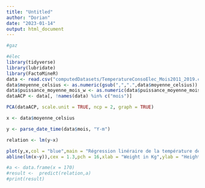 ---
title: "Untitled"
author: "Dorian"
date: "2023-01-14"
output: html_document
---

```{r setup, include=FALSE, echo=FALSE}
#gaz

#élec
library(tidyverse)
library(lubridate)
library(FactoMineR)
data <- read.csv("computedDatasets/TemperatureConsoElec_Mois2011_2019.csv", fileEncoding = "UTF-8", sep=",")
data$moyenne_celsius <- as.numeric(gsub(",",".",data$moyenne_celsius))
data$puissance_moyenne_mois_w <- as.numeric(data$puissance_moyenne_mois_w)
dataACP <- data[, !names(data) %in% c("mois")]


```

```{r, echo=FALSE}
PCA(dataACP, scale.unit = TRUE, ncp = 2, graph = TRUE)
```

```{r, echo=FALSE}
x <- data$moyenne_celsius

y <- parse_date_time(data$mois, "Y-m")

relation <- lm(y~x)

plot(y,x,col = "blue",main = "Régression linéraire de la température depuis 2011 jusqu'à 2019",
abline(lm(x~y)),cex = 1.3,pch = 16,xlab = "Weight in Kg",ylab = "Height in cm")

#a <- data.frame(x = 170)
#result <-  predict(relation,a)
#print(result)
```


